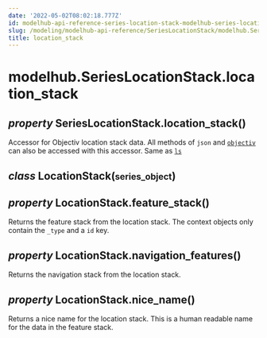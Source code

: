 ```yaml
---
date: '2022-05-02T08:02:18.777Z'
id: modelhub-api-reference-series-location-stack-modelhub-series-location-stack-location-stack
slug: /modeling/modelhub-api-reference/SeriesLocationStack/modelhub.SeriesLocationStack.location-stack/
title: location_stack
---
```


# modelhub.SeriesLocationStack.location_stack

<div>

<h2 class="signature-class"><span class="type-annotation"><em>property</em></span> <span class="additional-name">SeriesLocationStack.</span><span class="name">location_stack(</span>)</h2>


<div class="content">

Accessor for Objectiv location stack data. All methods of `json` and [`objectiv`](/docs/modeling/modelhub-api-reference/SeriesLocationStack/modelhub.SeriesLocationStack.objectiv/#modelhub.SeriesLocationStack.objectiv)
can also be accessed with this accessor. Same as [`ls`](/docs/modeling/modelhub-api-reference/SeriesLocationStack/modelhub.SeriesLocationStack.ls/#modelhub.SeriesLocationStack.ls)

<div class="class">

<h2 class="signature-class"><span class="type-annotation"><em>class</em></span> <span class="name">LocationStack(</span><small class="parameter-list"><span class="parameter" id="series_object">series_object</span></small>)</h2>


<div class="content">

<div>

<h2 class="signature-class"><span class="type-annotation"><em>property</em></span> <span class="additional-name">LocationStack.</span><span class="name">feature_stack(</span>)</h2>


<div class="content">

Returns the feature stack from the location stack. The context objects only contain the `_type`
and a `id` key.


</div>

</div>
<div>

<h2 class="signature-class"><span class="type-annotation"><em>property</em></span> <span class="additional-name">LocationStack.</span><span class="name">navigation_features(</span>)</h2>


<div class="content">

Returns the navigation stack from the location stack.


</div>

</div>
<div>

<h2 class="signature-class"><span class="type-annotation"><em>property</em></span> <span class="additional-name">LocationStack.</span><span class="name">nice_name(</span>)</h2>


<div class="content">

Returns a nice name for the location stack. This is a human readable name for the data in the
feature stack.


</div>

</div>

</div>

</div>

</div>

</div>
